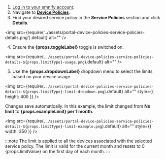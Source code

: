 1. [Log in to your emnify account](https://portal.emnify.com/sign).
2. Navigate to [**Device Policies**](https://portal.emnify.com/device-policies).
3. Find your desired service policy in the **Service Policies** section and click **Details**.

<img
  src={require('../assets/portal-device-policies-service-policies-details.png').default}
  alt=""
/>

4. Ensure the **{props.toggleLabel}** toggle is switched on.

<img
  src={require(`../assets/portal-device-policies-service-policies-details-${props.limitType}-usage.png`).default}
  alt=""
/>

5. Use the **{props.dropdownLabel}** dropdown menu to select the limits based on your device usage.

<img
  src={require(`../assets/portal-device-policies-service-policies-details-${props.limitType}-limit-dropdown.png`).default}
  alt=""
  style={{ height: 400 }}
/>

Changes save automatically.
In this example, the limit changed from **No limit** to **{props.exampleLimit} per 1 month**.

<img
  src={require(`../assets/portal-device-policies-service-policies-details-${props.limitType}-limit-example.png`).default}
  alt=""
  style={{ width: 350 }}
/>

:::note
The limit is applied to all the devices associated with the selected service policy.
The limit is valid for the current month and resets to 0 {props.limitValue} on the first day of each month.
:::
